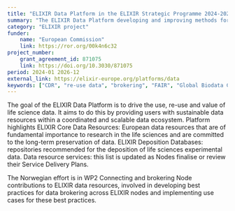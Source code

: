 ```yaml
---
title: "ELIXIR Data Platform in the ELIXIR Strategic Programme 2024-2028"
summary: "The ELIXIR Data Platform developing and improving methods for brokering data contributions, promoting innovative credit attribution systems, and enhancing and automating data curation practices for FAIRification of existing data."
category: "ELIXIR project"
funder:
    name: "European Commission"
    link: https://ror.org/00k4n6c32
project_number:
    grant_agreement_id: 871075
    link: https://doi.org/10.3030/871075
period: 2024-01 2026-12
external_link: https://elixir-europe.org/platforms/data
keywords: ["CDR", "re-use data", "brokering", "FAIR", "Global Biodata Coalition"]
---
```

The goal of the ELIXIR Data Platform is to drive the use, re-use and value of life science data. It aims to do this by providing users with sustainable data resources within a coordinated and scalable data ecosystem.
Platform highlights
ELIXIR Core Data Resources: European data resources that are of fundamental importance to research in the life sciences and are committed to the long-term preservation of data.
ELIXIR Deposition Databases: repositories recommended for the deposition of life sciences experimental data.
Data resource services: this list is updated as Nodes finalise or review their Service Delivery Plans.

The Norwegian effort is in WP2 Connecting and brokering Node contributions to ELIXIR data resources, involved in developing best practices for data brokering across ELIXIR nodes and implementing use cases for these best practices.
